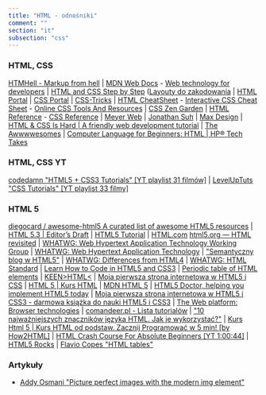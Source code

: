 ```yaml
---
title: "HTML - odnośniki"
comment: ""
section: "it"
subsection: "css"
---
```


### HTML, CSS

[HTMHell - Markup from hell](https://www.htmhell.dev) | [MDN Web Docs](https://developer.mozilla.org/en-US/) - [Web technology for developers](https://developer.mozilla.org/en-US/docs/Web) | [HTML and CSS Step by Step](https://the-awwwesomes.gitbooks.io/html-css-step-by-step/content/pl/index.html) ([Layouty do zakodowania](https://the-awwwesomes.gitbooks.io/html-css-step-by-step/content/pl/appendix/layouts/index.html) | [HTML Portal](https://htmlportal.net/) | [CSS Portal](https://www.cssportal.com/) | [CSS-Tricks](https://css-tricks.com/) | [HTML CheatSheet](https://htmlcheatsheet.com) - [Interactive CSS Cheat Sheet](https://htmlcheatsheet.com/css/) - [Online CSS Tools And Resources](https://html-css-js.com/css/) | [CSS Zen Garden](http://www.csszengarden.com/) | [HTML Reference](https://htmlreference.io/) - [CSS Reference](https://cssreference.io/) | [Meyer Web](https://meyerweb.com/) | [Jonathan Suh](https://jonsuh.com/) | [Max Design](http://maxdesign.com.au/) | [HTML & CSS Is Hard | A friendly web development tutorial](https://internetingishard.com/html-and-css/) | [The Awwwwesomes](https://theawwwesomes.org/) | [Computer Language for Beginners: HTML | HP® Tech Takes](https://www.hp.com/us-en/shop/tech-takes/computer-language-for-beginners-html)

### HTML, CSS YT

[codedamn "HTML5 + CSS3 Tutorials" [YT playlist 31 filmów]](https://www.youtube.com/playlist?list=PLYxzS__5yYQkbxXeZiL4gpRF_rLjScEui) | [LevelUpTuts "CSS Tutorials" [YT playlist 33 filmy]](https://www.youtube.com/playlist?list=PLLnpHn493BHH6DkHPhduhco5XavNA9JaD)

### HTML 5

[diegocard / awesome-html5 A curated list of awesome HTML5 resources](https://github.com/diegocard/awesome-html5) | [HTML 5.3 | Editor’s Draft](http://w3c.github.io/html/index.html) | [HTML5 Tutorial](https://www.html-5-tutorial.com/) | [HTML.com](https://html.com) [html5.org — HTML revisited](https://html5.org/) | [WHATWG: Web Hypertext Application Technology Working Group](https://whatwg.org/) | [WHATWG: Web Hypertext Application Technology](https://spec.whatwg.org/) | ["Semantyczny blog w HTML5"](https://tutorials.comandeer.pl/html5-blog.html) | [WHATWG: Differences from HTML4](https://html-differences.whatwg.org/) | [WHATWG: HTML Standard](https://html.spec.whatwg.org/) | [Learn How to Code in HTML5 and CSS3](http://howtocodeinhtml.com/) | [Periodic table of HTML elements](https://www.madebymike.com.au/demos/html5-periodic-table/) | [KEEN>HTML\<](https://keenhtml.com/) | [Moja pierwsza strona internetowa w HTML5 i CSS](https://ferrante.pl/books/html/) | [HTML 5 | Kurs HTML](http://www.kurshtml.edu.pl/html/html5.html) | [MDN HTML 5](https://developer.mozilla.org/pl/docs/HTML/HTML5) | [HTML5 Doctor, helping you implement HTML5 today](http://html5doctor.com/) | [Moja pierwsza strona internetowa w HTML5 i CSS3 - darmowa książka do nauki HTML5 i CSS3](http://ferrante.pl/books/html/) | [The Web platform: Browser technologies](https://platform.html5.org/) | [comandeer.pl - Lista tutorialów](https://tutorials.comandeer.pl/) | ["10 najważniejszych znaczników języka HTML. Jak je wykorzystać?"](http://studioleopard.pl/10-najwazniejszych-znacznikow-jezyka-html-je-wykorzystac/) | [Kurs Html 5 | Kurs HTML od podstaw. Zacznij Programować w 5 min! [by How2HTML]](http://how2html.pl/) | [HTML Crash Course For Absolute Beginners [YT 1:00:44]](www.youtube.com/watch?v=UB1O30fR-EE) | [HTML5 Rocks](https://www.html5rocks.com) | [Flavio Copes "HTML tables"](https://flaviocopes.com/html-tables/)

### Artykuły

- [Addy Osmani "Picture perfect images with the modern img element"](https://stackoverflow.blog/2022/12/27/picture-perfect-images-with-the-modern-element/)